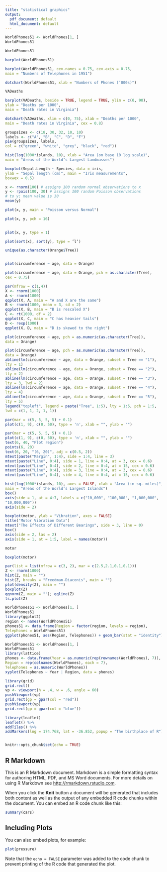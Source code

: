 ```yaml
---
title: "statistical graphics"
output:
  pdf_document: default
  html_document: default
---
```

```r
WorldPhones51 <- WorldPhones[1, ]
WorldPhones51
```
```r
WorldPhones51
```
```r
barplot(WorldPhones51)
```
```r
barplot(WorldPhones51, cex.names = 0.75, cex.axis = 0.75,
main = "Numbers of Telephones in 1951")
```
```r
dotchart(WorldPhones51, xlab = "Numbers of Phones (’000s)")
```
```r
VADeaths
```
```r
barplot(VADeaths, beside = TRUE, legend = TRUE, ylim = c(0, 90),
ylab = "Deaths per 1000",
main = "Death rates in Virginia")
```
```r
dotchart(VADeaths, xlim = c(0, 75), xlab = "Deaths per 1000",
main = "Death rates in Virginia", cex = 0.8)
```
```r
groupsizes <- c(18, 30, 32, 10, 10)
labels <- c("A", "B", "C", "D", "F")
pie(groupsizes, labels,
col = c("green", "white", "grey", "black", "red"))
```
```r
hist(log(1000*islands, 10), xlab = "Area (on base 10 log scale)",
main = "Areas of the World’s Largest Landmasses")
```
```r
boxplot(Sepal.Length ~ Species, data = iris,
ylab = "Sepal length (cm)", main = "Iris measurements",
boxwex = 0.5)
```
```r
x <- rnorm(100) # assigns 100 random normal observations to x
y <- rpois(100, 30) # assigns 100 random Poisson observations
# to y; mean value is 30
mean(y)

```
```r
plot(x, y, main = "Poisson versus Normal")
```

```r
plot(x, y, pch = 16) 
 

```
```r
plot(x, y, type = 1)
```
```r
plot(sort(x), sort(y), type = ’l’)
```
```r
unique(as.character(Orange$Tree))
```


```r
```
```r
plot(circumference ~ age, data = Orange)
```
```r
plot(circumference ~ age, data = Orange, pch = as.character(Tree),
cex = 0.75)
```
```r
par(mfrow = c(1,4))
X <- rnorm(1000)
A <- rnorm(1000)
qqplot(X, A, main = "A and X are the same")
B <- rnorm(1000, mean = 3, sd = 2)
qqplot(X, B, main = "B is rescaled X")
C <- rt(1000, df = 2)
qqplot(X, C, main = "C has heavier tails")
D <- rexp(1000)
qqplot(X, D, main = "D is skewed to the right")
```
```r
plot(circumference ~ age, pch = as.numeric(as.character(Tree)),
data = Orange)

```
```r
plot(circumference ~ age, pch = as.numeric(as.character(Tree)),
data = Orange)
abline(lm(circumference ~ age, data = Orange, subset = Tree == "1"),
lty = 1)
abline(lm(circumference ~ age, data = Orange, subset = Tree == "2"),
lty = 2)
abline(lm(circumference ~ age, data = Orange, subset = Tree == "3"),
lty = 3, lwd = 2)
abline(lm(circumference ~ age, data = Orange, subset = Tree == "4"),
lty = 4)
abline(lm(circumference ~ age, data = Orange, subset = Tree == "5"),
lty = 5)
legend("topleft", legend = paste("Tree", 1:5), lty = 1:5, pch = 1:5,
lwd = c(1, 1, 2, 1, 1))
```
```r
par(mar = c(5, 5, 5, 5) + 0.1)
plot(c(1, 9), c(0, 50), type = 'n', xlab = "", ylab = "")
```
```r
par(mar = c(5, 5, 5, 5) + 0.1)
plot(c(1, 9), c(0, 50), type = 'n', xlab = "", ylab = "")
text(6, 40, "Plot region")
points(6, 20)
text(6, 20, "(6, 20)", adj = c(0.5, 2))
mtext(paste("Margin", 1:4), side = 1:4, line = 3)
mtext(paste("Line", 0:4), side = 1, line = 0:4, at = 3, cex = 0.6)
mtext(paste("Line", 0:4), side = 2, line = 0:4, at = 15, cex = 0.6)
mtext(paste("Line", 0:4), side = 3, line = 0:4, at = 3, cex = 0.6)
mtext(paste("Line", 0:4), side = 4, line = 0:4, at = 15, cex = 0.6)
```
```r
hist(log(1000*islands, 10), axes = FALSE, xlab = "Area (in sq. miles)",
main = "Areas of the World’s Largest Islands")
box()
axis(side = 1, at = 4:7, labels = c("10,000", "100,000", "1,000,000",
"10,000,000"))
axis(side = 2)
```
```r
boxplot(motor, ylab = "Vibration", axes = FALSE)
title("Motor Vibration Data")
mtext("The Effects of Different Bearings", side = 3, line = 0)
box()
axis(side = 2, las = 2)
axis(side = 1, at = 1:5, label = names(motor))
```
```r
motor
```
```r
boxplot(motor)
```



```r
par(list = list(mfrow = c(3, 2), mar = c(2.5,2.1,0.1,0.1)))
Z <- rnorm(1000)
hist(Z, main = "")
hist(Z, breaks = "Freedman-Diaconis", main = "")
plot(density(Z), main = "")
boxplot(Z)
qqnorm(Z, main = ""); qqline(Z)
ts.plot(Z)
```


```r
WorldPhones51 <- WorldPhones[1, ]
WorldPhones51
library(ggplot2)
region <- names(WorldPhones51)
phones51 <- data.frame(Region = factor(region, levels = region),
Telephones = WorldPhones51)
ggplot(phones51, aes(Region, Telephones)) + geom_bar(stat = "identity")
```
```r
WorldPhones51 <- WorldPhones[1, ]
WorldPhones51
library(lattice)
phones <- data.frame(Year = as.numeric(rep(rownames(WorldPhones), 7)),
Region = rep(colnames(WorldPhones), each = 7),
Telephones = as.numeric(WorldPhones))
xyplot(Telephones ~ Year | Region, data = phones)
```
```r
library(grid)
grid.rect() 
vp <- viewport(h = .4, w = .6, angle = 60)
pushViewport(vp)
grid.rect(gp = gpar(col = "red")) 
pushViewport(vp) 
grid.rect(gp = gpar(col = "blue"))
```


```r
library(leaflet)
leaflet() %>%
addTiles() %>%
addMarkers(lng = 174.768, lat = -36.852, popup = "The birthplace of R")
```


```r
```

```r
knitr::opts_chunk$set(echo = TRUE)
```

## R Markdown

This is an R Markdown document. Markdown is a simple formatting syntax for authoring HTML, PDF, and MS Word documents. For more details on using R Markdown see <http://rmarkdown.rstudio.com>.

When you click the **Knit** button a document will be generated that includes both content as well as the output of any embedded R code chunks within the document. You can embed an R code chunk like this:

```r
summary(cars)
```

## Including Plots

You can also embed plots, for example:

```r
plot(pressure)
```

Note that the `echo = FALSE` parameter was added to the code chunk to prevent printing of the R code that generated the plot.
